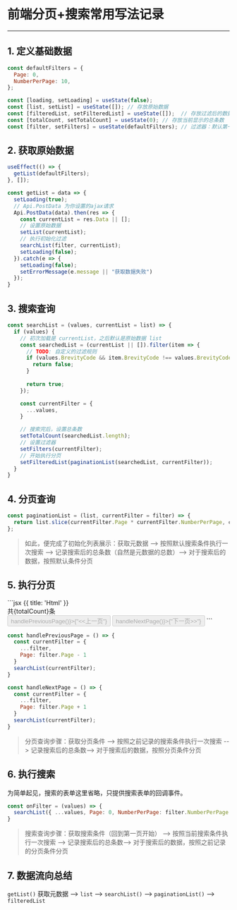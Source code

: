 # 前端分页+搜索常用写法记录
---

## 1. 定义基础数据

```js
const defaultFilters = {
  Page: 0,
  NumberPerPage: 10,
};

const [loading, setLoading] = useState(false);
const [list, setList] = useState([]); // 存放原始数据
const [filteredList, setFilteredList] = useState([]);  // 存放过滤后的数据
const [totalCount, setTotalCount] = useState(0); // 存放当前显示的总条数
const [filter, setFilters] = useState(defaultFilters); // 过滤器：默认第一页，10 条显示
```

## 2. 获取原始数据

```js
useEffect(() => {
  getList(defaultFilters);
}, []);

const getList = data => {
  setLoading(true);
  // Api.PostData 为你设置的ajax请求
  Api.PostData(data).then(res => {
    const currentList = res.Data || [];
    // 设置原始数据
    setList(currentList);
    // 执行初始化过滤
    searchList(filter, currentList);
    setLoading(false);
  }).catch(e => {
    setLoading(false);
    setErrorMessage(e.message || "获取数据失败")
  });
}
```

## 3. 搜索查询

```js
const searchList = (values, currentList = list) => {
  if (values) {
    // 初次加载是 currentList，之后默认是原始数据 list
    const searchedList = (currentList || []).filter(item => {
      // TODO: 自定义的过滤规则
      if (values.BrevityCode && item.BrevityCode !== values.BrevityCode) {
        return false;
      }
      
      return true;
    });

    const currentFilter = {
      ...values,
    }

    // 搜索完后，设置总条数
    setTotalCount(searchedList.length);
    // 设置过滤器
    setFilters(currentFilter);
    // 开始执行分页
    setFilteredList(paginationList(searchedList, currentFilter));
  }
}
```

## 4. 分页查询

```js
const paginationList = (list, currentFilter = filter) => {
  return list.slice(currentFilter.Page * currentFilter.NumberPerPage, currentFilter.Page * currentFilter.NumberPerPage + currentFilter.NumberPerPage);
};
```

> 如此，便完成了初始化列表展示：获取元数据 --> 按照默认搜索条件执行一次搜索 --> 记录搜索后的总条数（自然是元数据的总数）--> 对于搜索后的数据，按照默认条件分页

## 5. 执行分页

<CodeGroup>
```jsx {{ title: 'Html' }}
<!-- 为简单起见，只使用下一页和上一页，通过页码跳转的使用大同小异 -->
<div>共{totalCount}条</div> 
<button disabled={filter.Page === 0} onClick={() => handlePreviousPage()}>{"<<上一页"}</Button>
<button disabled={filteredList && filteredList.length < filter.NumberPerPage} onClick={() => handleNextPage()}>{"下一页>>"}</Button>
```

```js {{ title: 'Javascript' }}
const handlePreviousPage = () => {
  const currentFilter = {
    ...filter,
    Page: filter.Page - 1
  } 
  searchList(currentFilter);
}

const handleNextPage = () => {
  const currentFilter = {
    ...filter,
    Page: filter.Page + 1
  } 
  searchList(currentFilter);
}
```
</CodeGroup>

> 分页查询步骤：获取分页条件 --> 按照之前记录的搜索条件执行一次搜索 --> 记录搜索后的总条数--> 对于搜索后的数据，按照分页条件分页

## 6. 执行搜索

为简单起见，搜索的表单这里省略，只提供搜索表单的回调事件。

```js
const onFilter = (values) => {
  searchList({ ...values, Page: 0, NumberPerPage: filter.NumberPerPage });
}
```
> 搜索查询步骤：获取搜索条件（回到第一页开始） --> 按照当前搜索条件执行一次搜索 --> 记录搜索后的总条数--> 对于搜索后的数据，按照之前记录的分页条件分页

## 7. 数据流向总结

`getList()` 获取元数据 --> `list` --> `searchList()` --> `paginationList()` --> `filteredList`